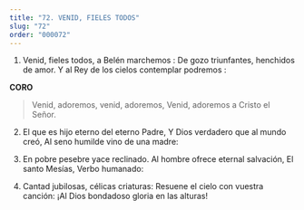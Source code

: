 ```yaml
---
title: "72. VENID, FIELES TODOS"
slug: "72"
order: "000072"
---
```

1.	Venid, fieles todos, a Belén marchemos : De gozo triunfantes, henchidos de amor.
Y al Rey de los cielos contemplar podremos :

**CORO**

>Venid, adoremos, venid, adoremos, Venid, adoremos a Cristo el Señor.
 
2.	El que es hijo eterno del eterno Padre, Y Dios verdadero que al mundo creó, Al seno humilde vino de una madre:

3.	En pobre pesebre yace reclinado.
Al hombre ofrece eternal salvación, El santo Mesías, Verbo humanado:

4.	Cantad jubilosas,  célicas criaturas: Resuene el cielo con vuestra canción:
¡Al Dios bondadoso gloria en las alturas!

